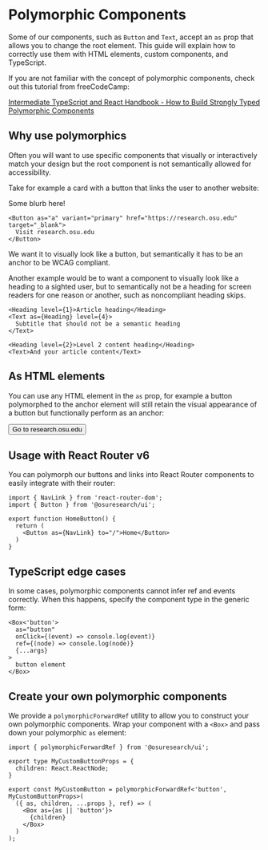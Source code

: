 
<Meta title="Getting Started / Polymorphic Components" />

# Polymorphic Components

Some of our components, such as `Button` and `Text`, accept an `as` prop that allows you to
change the root element. This guide will explain how to correctly use them
with HTML elements, custom components, and TypeScript.

If you are not familiar with the concept of polymorphic components, check out this tutorial from freeCodeCamp:

[Intermediate TypeScript and React Handbook - How to Build Strongly Typed Polymorphic Components](https://www.freecodecamp.org/news/build-strongly-typed-polymorphic-components-with-react-and-typescript/)

## Why use polymorphics

Often you will want to use specific components that visually or interactively match your design but the root component is not semantically allowed for accessibility.

Take for example a card with a button that links the user to another website:

<Canvas withToolbar>
  <Paper withBorder bgc="surface-subtle" p="md" w={220}>
    <Text as="p" pb="md">
      Some blurb here!
    </Text>

    <Button as="a" variant="primary" href="https://research.osu.edu" target="_blank">
      Visit research.osu.edu
    </Button>
  </Paper>
</Canvas>

We want it to visually look like a button, but semantically it has to be an anchor to be WCAG compliant.

Another example would be to want a component to visually look like a heading to a sighted user, but to semantically not be a heading for screen readers for one reason or another, such as noncompliant heading skips.

```tsx
<Heading level={1}>Article heading</Heading>
<Text as={Heading} level={4}>
  Subtitle that should not be a semantic heading
</Text>

<Heading level={2}>Level 2 content heading</Heading>
<Text>And your article content</Text>
```


## As HTML elements

You can use any HTML element in the `as` prop, for example a button polymorphed to the anchor element will still retain the visual appearance of a button but functionally perform as an anchor:

<Canvas withToolbar>
  <Button as="a" href="https://research.osu.edu">
    Go to research.osu.edu
  </Button>
</Canvas>

## Usage with React Router v6

You can polymorph our buttons and links into React Router components to easily integrate with their router:

```tsx
import { NavLink } from 'react-router-dom';
import { Button } from '@osuresearch/ui';

export function HomeButton() {
  return (
    <Button as={NavLink} to="/">Home</Button>
  )
}
```

## TypeScript edge cases

In some cases, polymorphic components cannot infer ref and events correctly. When this happens, specify the component type in the generic form:

```tsx
<Box<'button'>
  as="button"
  onClick={(event) => console.log(event)}
  ref={(node) => console.log(node)}
  {...args}
>
  button element
</Box>
```


## Create your own polymorphic components

We provide a `polymorphicForwardRef` utility to allow you to construct your own polymorphic components. Wrap your component with a `<Box>` and pass down your polymorphic `as` element:

```tsx
import { polymorphicForwardRef } from '@osuresearch/ui';

export type MyCustomButtonProps = {
  children: React.ReactNode;
}

export const MyCustomButton = polymorphicForwardRef<'button', MyCustomButtonProps>(
  ({ as, children, ...props }, ref) => (
    <Box as={as || 'button'}>
      {children}
    </Box>
  )
);
```
